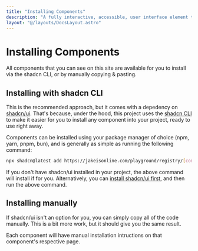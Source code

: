 ```yaml
---
title: "Installing Components"
description: "A fully interactive, accessible, user interface element that allows users to easily set a minimum and maximum value (a range), using interactive sliders."
layout: "@/layouts/DocsLayout.astro"
---
```


# Installing Components

All components that you can see on this site are available for you to install via the shadcn CLI, or by manually copying & pasting.

## Installing with shadcn CLI

This is the recommended approach, but it comes with a depedency on [shadcn/ui](https://ui.shadcn.com/). That's because, under the hood, this project uses the [shadcn CLI](https://ui.shadcn.com/docs/cli) to make it easier for you to install any component into your project, ready to use right away.

Components can be installed using your package manager of choice (npm, yarn, pnpm, bun), and is generally as simple as running the following command:

```bash
npx shadcn@latest add https://jakeisonline.com/playground/registry/[component].json
```

If you don't have shadcn/ui installed in your project, the above command will install if for you. Alternatively, you can [install shadcn/ui first](https://ui.shadcn.com/docs/installation), and then run the above command.

## Installing manually

If shadcn/ui isn't an option for you, you can simply copy all of the code manually. This is a bit more work, but it should give you the same result.

Each component will have manual installation intructions on that component's respective page.
